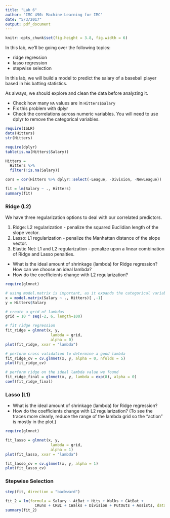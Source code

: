 ```yaml
---
title: "Lab 6"
author: 'IMC 490: Machine Learning for IMC'
date: "5/3/2017"
output: pdf_document
---
```

```r
knitr::opts_chunk$set(fig.height = 3.8, fig.width = 6)
```

In this lab, we'll be going over the following topics:

- ridge regression
- lasso regression
- stepwise selection

In this lab, we will build a model to predict the salary of a baseball player based in his batting statistics.

As always, we should explore and clean the data before analyzing it.

- Check how many `NA` values are in `Hitters$Salary`
- Fix this problem with dplyr
- Check the correlations across numeric variables. You will need to use dplyr to remove the categorical variables.


```r
require(ISLR)
data(Hitters)
str(Hitters)
```

```r
require(dplyr)
table(is.na(Hitters$Salary))

Hitters = 
  Hitters %>% 
  filter(!is.na(Salary))

cors = cor(Hitters %>% dplyr::select(-League, -Division, -NewLeague))
```

\newpage
```r
fit = lm(Salary ~ ., Hitters)
summary(fit)
```

\newpage
### Ridge (L2)

We have three regularization options to deal with our correlated predictors.

1. Ridge: L2 regularization - penalize the squared Euclidian length of the slope vector.
2. Lasso: L1 regularization - penalize the Manhattan distance of the slope vector.
3. Elastic Net: L1 and L2 regularization - penalize upon a linear combination of Ridge and Lasso penalties.

- What is the ideal amount of shrinkage (lambda) for Ridge regression? How can we choose an ideal lambda?
- How do the coefficients change with L2 regularization?

```r
require(glmnet)

# using model.matrix is important, as it expands the categorical variables
x = model.matrix(Salary ~ ., Hitters)[ ,-1]
y = Hitters$Salary

# create a grid of lambdas
grid = 10 ^ seq(-2, 6, length=100)

# fit ridge regression
fit_ridge = glmnet(x, y,
                    lambda = grid,
                    alpha = 0)
plot(fit_ridge, xvar = "lambda")
```

\newpage
```r
# perform cross validation to determine a good lambda
fit_ridge_cv = cv.glmnet(x, y, alpha = 0, nfolds = 5)
plot(fit_ridge_cv)
```

```r
# perform ridge on the ideal lambda value we found
fit_ridge_final = glmnet(x, y, lambda = exp(8), alpha = 0)
coef(fit_ridge_final)
```


\newpage
### Lasso (L1)

- What is the ideal amount of shrinkage (lambda) for Ridge regression?
- How do the coefficients change with L2 regularization? (To see the traces more clearly, reduce the range of the lambda grid so the "action" is mostly in the plot.)

```r
require(glmnet)

fit_lasso = glmnet(x, y,
                    lambda = grid,
                    alpha = 1)
plot(fit_lasso, xvar = "lambda")
```


```r
fit_lasso_cv = cv.glmnet(x, y, alpha = 1)
plot(fit_lasso_cv)
```

\newpage

### Stepwise Selection


```r
step(fit, direction = "backward")
```

```r
fit_2 = lm(formula = Salary ~ AtBat + Hits + Walks + CAtBat + 
             CRuns + CRBI + CWalks + Division + PutOuts + Assists, data = Hitters)
summary(fit_2)
```




















